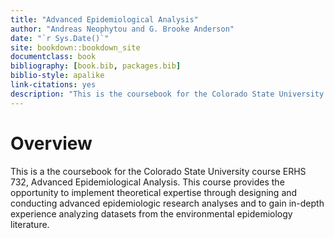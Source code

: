 ```yaml
--- 
title: "Advanced Epidemiological Analysis"
author: "Andreas Neophytou and G. Brooke Anderson"
date: "`r Sys.Date()`"
site: bookdown::bookdown_site
documentclass: book
bibliography: [book.bib, packages.bib]
biblio-style: apalike
link-citations: yes
description: "This is the coursebook for the Colorado State University course ERHS 732, Advanced Epidemiological Analysis."
---
```


# Overview

This is a the coursebook for the Colorado State University course ERHS 732,
Advanced Epidemiological Analysis. This course provides the opportunity to
implement theoretical expertise through designing and conducting advanced
epidemiologic research analyses and to gain in-depth experience analyzing
datasets from the environmental epidemiology literature.